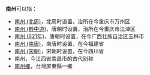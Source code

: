 '''南州'''可以指：

*[[南州_(北周)|南州 (北周)]]，北周时设置，治所在今重庆市万州区
*[[南州_(黔中道)|南州 (黔中道)]]，唐朝时设置，治所在今重庆市江津区
*[[南州_(621年)|南州 (621年)]]，唐朝时设置，在今广西壮族自治区玉林市
*[[南州_(南唐)|南州 (南唐)]]，南唐时设置，在今福建省
*[[南州_(宋朝)|南州 (宋朝)]]，宋朝时设置，在今四川省
*南州，今江西省南昌市的古代别称
*[[南州鄉|南州鄉]]，台灣屏東縣一鄉

{{Disambig|N|Cat=二字亞洲地名消歧義}}